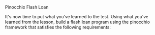 
<ChallengeTitle>Pinocchio Flash Loan</ChallengeTitle>

It's now time to put what you've learned to the test. Using what you've learned from the lesson, build a flash loan program using the pinocchio framework that satisfies the following requirements:

<RequirementList>
  <Requirement
    title="Challenge 1: Creating a Borrow instruction"
    description="Your program should allow a borrower to borrow money from the protocol and check that a `repay` instruction is present at the end of the transaction.
  />

  <Requirement
    title="Challenge 2: Creating a Repay instruction"
    description="Your program should check the `borrowed_amount` at the end of the transaction and repay the protocol back with the correct amount.
  />
</RequirementList>

